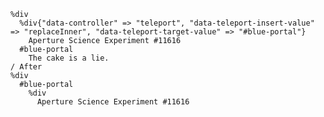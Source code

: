 ```/ Before
%div
  %div{"data-controller" => "teleport", "data-teleport-insert-value" => "replaceInner", "data-teleport-target-value" => "#blue-portal"}
    Aperture Science Experiment #11616
  #blue-portal
    The cake is a lie.
/ After
%div
  #blue-portal
    %div
      Aperture Science Experiment #11616
```
